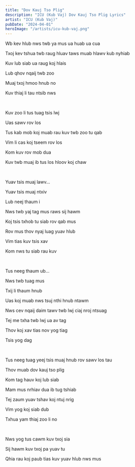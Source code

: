 ```yaml
---
title: "Dov Kauj Tso Plig"
description: "ICU (Kub Vaj) Dov Kauj Tso Plig Lyrics"
artist: "ICU (Kub Vaj)"
pubDate: "2024-04-01"
heroImage: "/artists/icu-kub-vaj.png"
---
```


Wb kev hlub nws twb ya mus ua huab ua cua

Txoj kev tshua twb raug hluav taws muab hlawv kub nyhiab

Kuv lub siab ua raug koj hlais

Lub qhov nqaij twb zoo

Muaj txoj hmoo hnub no

Kuv thiaj li tau ntsib nws

<br />

Kuv zoo li tus tuag tsis lwj

Uas sawv rov los

Tus kab mob koj muab rau kuv twb zoo tu qab

Vim li cas koj tseem rov los

Kom kuv rov mob dua

Kuv twb muaj ib tus los hloov koj chaw

<br />

Yuav tsis muaj lawv...

Yuav tsis muaj ntxiv

Lub neej thaum i

Nws twb yaj tag mus raws sij hawm

Koj tsis txhob tu siab rov qab mus

Rov mus thov nyaj luag yuav hlub

Vim tias kuv tsis xav

Kom nws tu siab rau kuv

<br />

Tus neeg thaum ub...

Nws twb tuag mus

Txij li thaum hnub

Uas koj muab nws tsuj nthi hnub ntawm

Nws cev nqaij daim tawv twb lwj ciaj nroj ntsuag

Tej me txha twb lwj ua av tag

Thov koj xav tias nov yog tiag

Tsis yog dag

<br />

Tus neeg tuag yeej tsis muaj hnub rov sawv los tau

Thov muab dov kauj tso plig

Kom tag hauv koj lub siab

Mam mus nrhiav dua ib tug tshiab

Tej zaum yuav tshav koj ntuj nrig

Vim yog koj siab dub

Txhua yam thiaj zoo li no

<br />

Nws yog tus cawm kuv txoj sia

Sij hawm kuv txoj pa yuav tu

Qhia rau koj paub tias kuv yuav hlub nws mus
